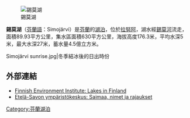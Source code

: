 [[Image:Simojärvi4.JPG|錫莫湖]]

{{Coord|66|06|N|027|03|E|display=title|region:FI_type:waterbody_source:GNS-enwiki}}

'''錫莫湖'''（[[芬蘭語|芬蘭語]]：Simojärvi）是[[芬蘭|芬蘭]]的[[湖泊|湖泊]]，位於[[拉努阿|拉努阿]]，湖水經[[錫莫河|錫莫河]]流走，面積89.93平方公里，集水區面積630平方公里，海拔高度176.3米，平均水深5米，最大水深27米，蓄水量4.5億立方米。
<gallery>
Simojärvi sunrise.jpg|冬季結冰後的日出時份
</gallery>

==外部連結==
{{Commons category|Simojärvi}}

* [https://web.archive.org/web/20070930024412/http://www.ymparisto.fi/default.asp?contentid=240894&lan=fi&clan=en Finnish Environment Institute: Lakes in Finland]
* [https://web.archive.org/web/20090802063028/http://www.ymparisto.fi/default.asp?node=18480&lan=fi Etelä-Savon ympäristökeskus: Saimaa, nimet ja rajaukset] {{fi}}

{{Finland-geo-stub}}
[[Category:芬蘭湖泊|Category:芬蘭湖泊]]